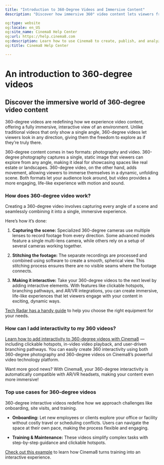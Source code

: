 ```yaml
---
title: "Introduction to 360-Degree Videos and Immersive Content"
description: "Discover how immersive 360° video content lets viewers freely explore scenes with hotspots, branching & navigation overlays. Visit Cinema8. "

og:type: website
og:locale: en_US
og:site_name: Cinema8 Help Center
og:url: https://help.cinema8.com
og:description: Learn how to use Cinema8 to create, publish, and analyze interactive videos.
og:title: Cinema8 Help Center

---
```


# An introduction to 360-degree videos

## Discover the immersive world of 360-degree video content

360-degree videos are redefining how we experience video content, offering a fully immersive, interactive view of an environment. Unlike traditional videos that only show a single angle, 360-degree videos let viewers look in any direction, giving them the freedom to explore as if they’re truly there.

360-degree content comes in two formats: photography and video. 360-degree photography captures a single, static image that viewers can explore from any angle, making it ideal for showcasing spaces like real estate or landscapes. 360-degree video, on the other hand, adds movement, allowing viewers to immerse themselves in a dynamic, unfolding scene. Both formats let your audience look around, but video provides a more engaging, life-like experience with motion and sound.

### How does 360-degree video work?

Creating a 360-degree video involves capturing every angle of a scene and seamlessly combining it into a single, immersive experience.

Here’s how it’s done:

1. **Capturing the scene:** Specialized 360-degree cameras use multiple lenses to record footage from every direction. Some advanced models feature a single multi-lens camera, while others rely on a setup of several cameras working together.

2. **Stitching the footage:** The separate recordings are processed and combined using software to create a smooth, spherical view. This stitching process ensures there are no visible seams where the footage connects.

3. **Making it interactive:** Take your 360-degree videos to the next level by adding interactive elements. With features like clickable hotspots, branching pathways, and AR/VR integrations, you can create immersive, life-like experiences that let viewers engage with your content in exciting, dynamic ways.

[Tech Radar has a handy guide](https://www.techradar.com/news/best-360-degree-camera) to help you choose the right equipment for your needs.

### How can I add interactivity to my 360 videos?

[Learn how to add interactivity to 360-degree videos with Cinema8](/design-advanced-interactivity/supported-interaction-elements-in-360-degree-videos) — including clickable hotspots, in-video video playback, and user-driven branching pathways. You can easily create 360 interactivity using both 360-degree photography and 360-degree videos on Cinema8’s powerful video technology platform.

Want more good news? With Cinema8, your 360-degree interactivity is automatically compatible with AR/VR headsets, making your content even more immersive!

### Top use cases for 360-degree videos

360-degree interactive videos redefine how we approach challenges like onboarding, site visits, and training.

- **Onboarding:** Let new employees or clients explore your office or facility without costly travel or scheduling conflicts. Users can navigate the space at their own pace, making the process flexible and engaging.

- **Training & Maintenance:** These videos simplify complex tasks with step-by-step guidance and clickable hotspots.

[Check out this example](https://cinema8.com/showcase/my-technic-360-video) to learn how Cinema8 turns training into an interactive experience.
